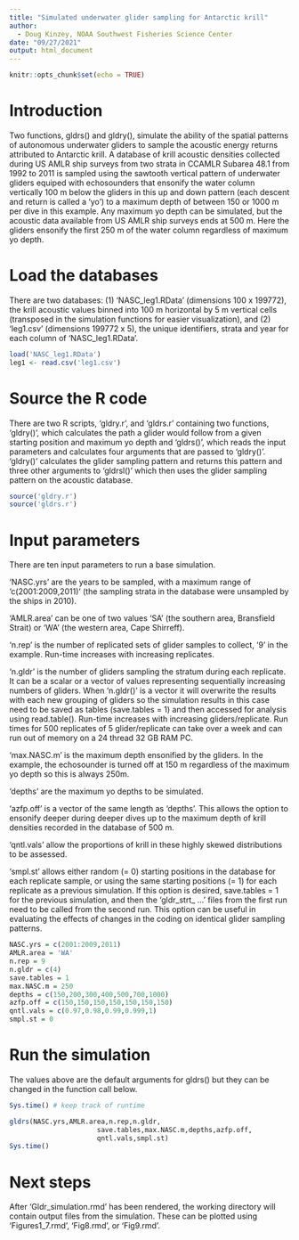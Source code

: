 ---
title: "Simulated underwater glider sampling for Antarctic krill"
author:
  - Doug Kinzey, NOAA Southwest Fisheries Science Center
date: "09/27/2021"
output: html_document
---

```{r setup, include=FALSE}
knitr::opts_chunk$set(echo = TRUE)
```

# Introduction


Two functions, gldrs() and gldry(), simulate the ability of the spatial patterns of autonomous underwater gliders to sample the acoustic energy returns attributed to Antarctic krill. A database of krill acoustic densities collected during US AMLR ship surveys from two strata in CCAMLR Subarea 48.1 from 1992 to 2011 is sampled using the sawtooth vertical pattern of underwater gliders equiped with echosounders that ensonify the water column vertically 100 m below the gliders in this up and down pattern (each descent and return is called a 'yo') to a maximum depth of between 150 or 1000 m per dive in this example. Any maximum yo depth can be simulated, but the acoustic data available from US AMLR ship surveys ends at 500 m. Here the gliders ensonify the first 250 m of the water column regardless of maximum yo depth.


# Load the databases
There are two databases: (1) 'NASC_leg1.RData' (dimensions 100 x 199772), the krill acoustic values binned into 100 m horizontal by 5 m vertical cells (transposed in the simulation functions for easier visualization), and (2) 'leg1.csv' (dimensions 199772 x 5), the unique identifiers, strata and year for each column of 'NASC_leg1.RData'.

```{r load_data}
load('NASC_leg1.RData')
leg1 <- read.csv('leg1.csv')
```

# Source the R code
There are two R scripts, 'gldry.r', and 'gldrs.r' containing two functions, 'gldry()', which calculates the path a glider would follow from a given starting position and maximum yo depth and 'gldrs()', which reads the input parameters and calculates four arguments that are passed to 'gldry()'. 'gldry()' calculates the glider sampling pattern and returns this pattern and three other arguments to 'gldrsl()' which then uses the glider sampling pattern on the acoustic database.

```{r}
source('gldry.r')
source('gldrs.r')
```

# Input parameters
There are ten input parameters to run a base simulation.

'NASC.yrs' are the years to be sampled, with a maximum range of 'c(2001:2009,2011)' (the sampling strata in the database were unsampled by the ships in 2010).

'AMLR.area' can be one of two values 'SA' (the southern area, Bransfield Strait) or 'WA' (the western area, Cape Shirreff).

'n.rep' is the number of replicated sets of glider samples to collect, '9' in the example. Run-time increases with increasing replicates.

'n.gldr' is the number of gliders sampling the stratum during each replicate. It can be a scalar or a vector of values representing sequentially increasing numbers of gliders. When 'n.gldr()' is a vector it will overwrite the results with each new grouping of gliders so the simulation results in this case need to be saved as tables (save.tables = 1) and then accessed for analysis using read.table().  Run-time increases with increasing gliders/replicate. Run times for 500 replicates of 5 glider/replicate can take over a week and can run out of memory on a 24 thread 32 GB RAM PC.

'max.NASC.m' is the maximum depth ensonified by the gliders. In the example, the echosounder is turned off at 150 m regardless of the maximum yo depth so this is always 250m.

'depths' are the maximum yo depths to be simulated.

'azfp.off' is a vector of the same length as 'depths'. This allows the option to ensonify deeper during deeper dives up to the maximum depth of krill densities recorded in the database of 500 m.

'qntl.vals' allow the proportions of krill in these highly skewed distributions to be assessed.

'smpl.st' allows either random (= 0) starting positions in the database for each replicate sample, or using the same starting positions (= 1) for each replicate as a previous simulation. If this option is desired, save.tables = 1 for the previous simulation, and then the 'gldr_strt_ ...' files from the first run need to be called from the second run. This option can be useful in evaluating the effects of changes in the coding on identical glider sampling patterns.


```{r}
NASC.yrs = c(2001:2009,2011)
AMLR.area = 'WA'
n.rep = 9
n.gldr = c(4)
save.tables = 1
max.NASC.m = 250
depths = c(150,200,300,400,500,700,1000)
azfp.off = c(150,150,150,150,150,150,150)
qntl.vals = c(0.97,0.98,0.99,0.999,1)
smpl.st = 0
```

# Run the simulation
The values above are the default arguments for gldrs() but they can be changed in the function call below.

```{r}
Sys.time() # keep track of runtime

gldrs(NASC.yrs,AMLR.area,n.rep,n.gldr,
                      save.tables,max.NASC.m,depths,azfp.off,
                      qntl.vals,smpl.st)
Sys.time()
```

# Next steps

After 'Gldr_simulation.rmd' has been rendered, the working directory will contain output files from the simulation. These can be plotted using 'Figures1_7.rmd', 'Fig8.rmd', or 'Fig9.rmd'.

